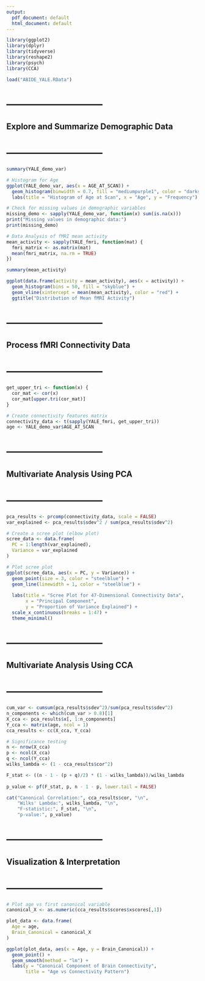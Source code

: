 ```yaml
---
output:
  pdf_document: default
  html_document: default
---
```

```r
library(ggplot2)
library(dplyr)
library(tidyverse)
library(reshape2)
library(psych)
library(CCA)
```

```r
load("ABIDE_YALE.RData")
```

# ---------------------------
## Explore and Summarize Demographic Data
# ---------------------------

```r
summary(YALE_demo_var)

# Histogram for Age
ggplot(YALE_demo_var, aes(x = AGE_AT_SCAN)) +
  geom_histogram(binwidth = 0.7, fill = "mediumpurple1", color = "darkslateblue") +
  labs(title = "Histogram of Age at Scan", x = "Age", y = "Frequency")
```

```r
# Check for missing values in demographic variables
missing_demo <- sapply(YALE_demo_var, function(x) sum(is.na(x)))
print("Missing values in demographic data:")
print(missing_demo)
```

```r
# Data Analysis of fMRI mean activity
mean_activity <- sapply(YALE_fmri, function(mat) {
  fmri_matrix <- as.matrix(mat)
  mean(fmri_matrix, na.rm = TRUE)
})

summary(mean_activity)

ggplot(data.frame(activity = mean_activity), aes(x = activity)) + 
  geom_histogram(bins = 50, fill = "skyblue") +
  geom_vline(xintercept = mean(mean_activity), color = "red") +
  ggtitle("Distribution of Mean fMRI Activity")
```

# ---------------------------
## Process fMRI Connectivity Data
# ---------------------------

```r
get_upper_tri <- function(x) {
  cor_mat <- cor(x)
  cor_mat[upper.tri(cor_mat)]
}

# Create connectivity features matrix
connectivity_data <- t(sapply(YALE_fmri, get_upper_tri))
age <- YALE_demo_var$AGE_AT_SCAN 
```

# ---------------------------
## Multivariate Analysis Using PCA
# ---------------------------

```r
pca_results <- prcomp(connectivity_data, scale = FALSE)
var_explained <- pca_results$sdev^2 / sum(pca_results$sdev^2)

# Create a scree plot (elbow plot)
scree_data <- data.frame(
  PC = 1:length(var_explained),
  Variance = var_explained
)
```

```r
# Plot scree plot 
ggplot(scree_data, aes(x = PC, y = Variance)) +
  geom_point(size = 3, color = "steelblue") +
  geom_line(linewidth = 1, color = "steelblue") +
  
  labs(title = "Scree Plot for 47-Dimensional Connectivity Data",
       x = "Principal Component",
       y = "Proportion of Variance Explained") +
  scale_x_continuous(breaks = 1:47) +
  theme_minimal()
```

# ---------------------------
## Multivariate Analysis Using CCA
# ---------------------------

```r
cum_var <- cumsum(pca_results$sdev^2)/sum(pca_results$sdev^2)
n_components <- which(cum_var > 0.8)[1]
X_cca <- pca_results$x[, 1:n_components]
Y_cca <- matrix(age, ncol = 1)
cca_results <- cc(X_cca, Y_cca)
```

```r
# Significance testing
n <- nrow(X_cca)
p <- ncol(X_cca)
q <- ncol(Y_cca)
wilks_lambda <- (1 - cca_results$cor^2)

F_stat <- ((n - 1 - (p + q)/2) * (1 - wilks_lambda))/wilks_lambda
           
p_value <- pf(F_stat, p, n - 1 - p, lower.tail = FALSE)

cat("Canonical Correlation:", cca_results$cor, "\n",
    "Wilks' Lambda:", wilks_lambda, "\n",
    "F-statistic:", F_stat, "\n",
    "p-value:", p_value)
```

# ---------------------------
## Visualization & Interpretation
# ---------------------------

```r
# Plot age vs first canonical variable
canonical_X <- as.numeric(cca_results$scores$xscores[,1])

plot_data <- data.frame(
  Age = age,
  Brain_Canonical = canonical_X
)

ggplot(plot_data, aes(x = Age, y = Brain_Canonical)) +
  geom_point() +
  geom_smooth(method = "lm") +
  labs(y = "Canonical Component of Brain Connectivity", 
       title = "Age vs Connectivity Pattern")
```

